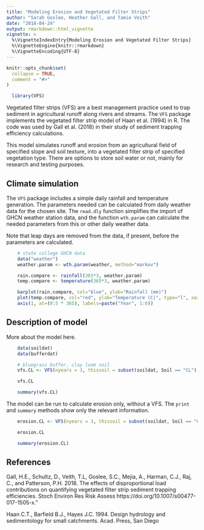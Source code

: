 ```yaml
---
title: "Modeling Erosion and Vegetated Filter Strips"
author: "Sarah Goslee, Heather Gall, and Tamie Veith"
date: "2018-04-24"
output: rmarkdown::html_vignette
vignette: >
  %\VignetteIndexEntry{Modeling Erosion and Vegetated Filter Strips}
  %\VignetteEngine{knitr::rmarkdown}
  %\VignetteEncoding{UTF-8}
---
```


```r
knitr::opts_chunk$set(
  collapse = TRUE,
  comment = "#>"
)

  library(VFS)
```

Vegetated filter strips (VFS) are a best management practice used to trap sediment in agricultural runoff along rivers and streams. The `VFS` package implements the vegetated filter strip model of Haan et al. (1994) in R. The code was used by Gall et al. (2018) in their study of sediment trapping efficiency calculations. 

This model simulates runoff and erosion from an agricultural field of specified slope and soil texture, into a vegetated filter strip of specified vegetation type. There are options to store soil water or not, mainly for research and testing purposes. 

## Climate simulation

The `VFS` package includes a simple daily rainfall and temperature generation. The parameters needed can be calculated from daily weather data for the chosen site. The `read.dly` function simplifies the import of GHCN weather station data, and the function `wth.param` can calculate the needed parameters from this or other daily weather data. 

Note that leap days are removed from the data, if present, before the parameters are calculated.

```r

	# state college GHCN data
	data("weather") 
	weather.param <- wth.param(weather, method="markov")

	rain.compare <- rainfall(365*3, weather.param)
	temp.compare <- temperature(365*3, weather.param)

	barplot(rain.compare, col="blue", ylab="Rainfall (mm)")
	plot(temp.compare, col="red", ylab="Temperature (C)", type="l", xaxt="n")
	axis(1, at=(0:5 * 365), labels=paste("Year", 1:6))
```


## Description of model

More about the model here.

```r

	data(soildat)
	data(bufferdat)

	# bluegrass buffer, clay loam soil
	vfs.CL <- VFS(nyears = 3, thissoil = subset(soildat, Soil == "CL"), rain=rain.compare, temperature=temp.compare, thisbuffer = subset(bufferdat, Species == "bluegrass"), Duration = 2, FieldArea = 4000, VFSwidth = 10.7, VFSslope = 0.02, z = 1000, b = 1.5)

	vfs.CL

	summary(vfs.CL)

```

The model can be run to calculate erosion only, without a VFS. The `print` and `summary` methods show only the relevant information.

```r

	erosion.CL <- VFS(nyears = 3, thissoil = subset(soildat, Soil == "CL"), rain=rain.compare, temperature=temp.compare, thisbuffer = NA, Duration = 2, FieldArea = 4000, VFSwidth = 10.7, VFSslope = 0.02, z = 1000, b = 1.5)

	erosion.CL

	summary(erosion.CL)

```


## References

Gall, H.E., Schultz, D., Veith, T.L, Goslee, S.C., Mejia, A., Harman, C.J., Raj, C., and Patterson, P.H. 2018. The effects of disproportional load contributions on quantifying vegetated filter strip sediment trapping efficiencies. Stoch Environ Res Risk Assess https://doi.org/10.1007/s00477-017-1505-x."

Haan C.T., Barfield B.J., Hayes J.C. 1994. Design hydrology and sedimentology for small catchments. Acad. Press, San Diego

